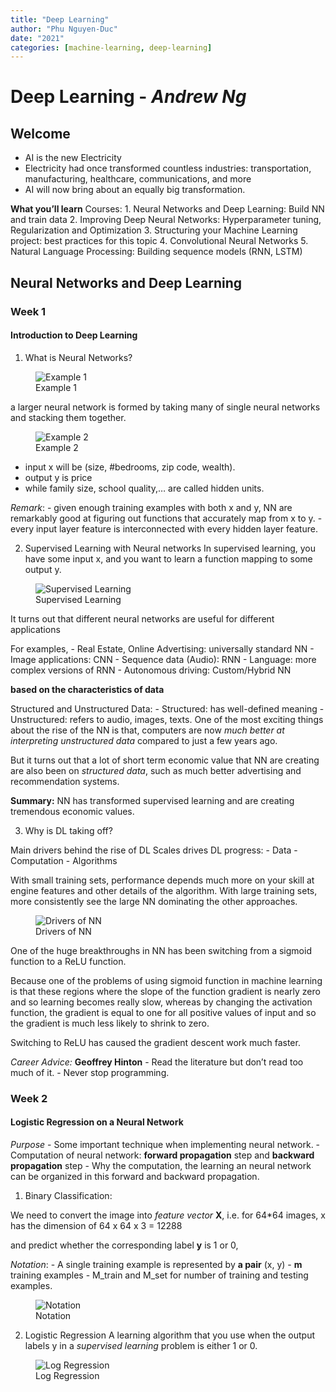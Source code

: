 ```yaml
---
title: "Deep Learning"
author: "Phu Nguyen-Duc"
date: "2021"
categories: [machine-learning, deep-learning]
---
```


# Deep Learning - _Andrew Ng_

## Welcome

- AI is the new Electricity
- Electricity had once transformed countless industries: transportation, manufacturing, healthcare, communications, and more
- AI will now bring about an equally big transformation.

__What you'll learn__
Courses:
1. Neural Networks and Deep Learning: Build NN and train data
2. Improving Deep Neural Networks: Hyperparameter tuning, Regularization and Optimization
3. Structuring your Machine Learning project: best practices for this topic
4. Convolutional Neural Networks
5. Natural Language Processing: Building sequence models (RNN, LSTM)


## Neural Networks and Deep Learning

### Week 1

#### Introduction to Deep Learning

1. What is Neural Networks?

![Example 1](images/Single-NN.jpg)

a larger neural network is formed by taking many of single neural networks and stacking them together.

![Example 2](images/Example-2.png)

- input x will be (size, #bedrooms, zip code, wealth).
- output y is price
- while family size, school quality,... are called hidden units.

_Remark_:
  - given enough training examples with both x and y, NN are remarkably good at figuring out functions that accurately map from x to y.
  - every input layer feature is interconnected with every hidden layer feature.

2. Supervised Learning with Neural networks
In supervised learning, you have some input x, and you want to learn a function mapping to some output y.

![Supervised Learning](images/Example-Supervised-1.png)

It turns out that different neural networks are useful for different applications

For examples,
- Real Estate, Online Advertising: universally standard NN
- Image applications: CNN
- Sequence data (Audio): RNN
- Language: more complex versions of RNN
- Autonomous driving: Custom/Hybrid NN

__based on the characteristics of data__

Structured and Unstructured Data:
- Structured: has well-defined meaning
- Unstructured: refers to audio, images, texts.
One of the most exciting things about the rise of the NN is that, computers are now _much better at interpreting unstructured data_ compared to just a few years ago.

But it turns out that a lot of short term economic value that NN are creating are also been on _structured data_, such as much better advertising and recommendation systems.

__Summary:__ NN has transformed supervised learning and are creating tremendous economic values.

3. Why is DL taking off?

Main drivers behind the rise of DL
Scales drives DL progress:
  - Data
  - Computation
  - Algorithms

With small training sets, performance depends much more on your skill at engine features and other details of the algorithm.
With large training sets, more consistently see the large NN dominating the other approaches.

![Drivers of NN](images/Drivers-of-NN.png)

One of the huge breakthroughs in NN has been switching from a sigmoid function to a ReLU function.

Because one of the problems of using sigmoid function in machine learning is that these regions where the slope of the function gradient is nearly zero and so learning becomes really slow, whereas by changing the activation function, the gradient is equal to one for all positive values of input and so the gradient is much less likely to shrink to zero.

Switching to ReLU has caused the gradient descent work much faster.

_Career Advice:_ __Geoffrey Hinton__
- Read the literature but don't read too much of it.
- Never stop programming.


### Week 2
#### Logistic Regression on a Neural Network

_Purpose_
- Some important technique when implementing neural network.
- Computation of neural network: __forward propagation__ step and __backward propagation__ step
- Why the computation, the learning an neural network can be organized in this forward and backward propagation.

1. Binary Classification:

We need to convert the image into _feature vector_ __X__, i.e. for 64*64 images, x has the dimension of 64 x 64 x 3 = 12288

and predict whether the corresponding label __y__ is 1 or 0,

_Notation_:
- A single training example is represented by __a pair__ (x, y)
- __m__ training examples
- M_train and M_set for number of training and testing examples.

![Notation](images/notation-1.png)

2. Logistic Regression
A learning algorithm that you use when the output labels y in a _supervised learning_ problem is either 1 or 0.

![Log Regression](images/log-regression-1.png)
